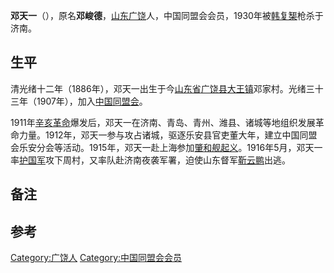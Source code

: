 '''邓天一'''（{{bd|1886年||1930年}}），原名'''邓峻德'''，[[山东|山东]][[广饶|广饶]]人，中国同盟会会员，1930年被[[韩复榘|韩复榘]]枪杀于济南。

== 生平 ==
清光绪十二年（1886年），邓天一出生于今[[山东省|山东省]][[广饶县|广饶县]][[大王镇_(广饶县)|大王镇]]邓家村。光绪三十三年（1907年），加入[[中国同盟会|中国同盟会]]。

1911年[[辛亥革命|辛亥革命]]爆发后，邓天一在济南、青岛、青州、潍县、诸城等地组织发展革命力量。1912年，邓天一参与攻占诸城，驱逐乐安县{{efn|广饶县旧称}}官吏董大年，建立中国同盟会乐安分会等活动。1915年，邓天一赴上海参加[[肇和舰起义|肇和舰起义]]。1916年5月，邓天一率[[护国军|护国军]]攻下周村，又率队赴济南夜袭军署，迫使山东督军[[靳云鹏|靳云鹏]]出逃。

== 备注 ==
{{notelist}}

== 参考 ==
{{reflist|30em}}

{{DEFAULTSORT:Deng邓}}
[[Category:广饶人|Category:广饶人]]
[[Category:中国同盟会会员|Category:中国同盟会会员]]